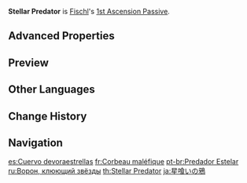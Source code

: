 {{Talent Infobox
|image         = Talent Stellar Predator.png
|character     = Fischl
|type          = 1st Ascension Passive
|info          = When Fischl hits [[Nightrider|Oz]] with a fully-charged [[Bolts of Downfall|Aimed Shot]], Oz brings down Thundering Retribution, dealing {{Color|Electro|[[AoE]] Electro DMG}} equal to 152.7% of the arrow's DMG.
|scale_att1    = Normal Attack
|utility1      = Charged Attack
|utility2      = AoE
}}
'''Stellar Predator''' is [[Fischl]]'s [[1st Ascension Passive]].

==Advanced Properties==
{{Advanced Properties
|title   = Thundering Retribution
|gu      = 1U
|icdtag  = none
|poise   = 40
|impulse = 1
}}

==Preview==
{{Preview
|file    = Stellar Predator Preview
}}
{{clr}}
==Other Languages==
{{Other Languages
|en      = Stellar Predator
|zhs     = 噬星魔鸦
|zhs_rm  = Shìxīng Móyā
|zht     = 噬星魔鴉
|zht_rm  = Shìxīng Móyā
|zh_tl   = Star-Eating Magic Crow
|ja      = 星喰いの鴉
|ja_rm   = Hoshikui no Karasu
|ja_tl   = Star-Eating Crow
|ko      = 별을 삼킨 까마귀
|ko_rm   = Byeol-eul Samkin Kkamagwi
|ko_tl   = Star-Swallowed Crow
|es      = Cuervo devoraestrellas
|es_tl   = Stardevouring Raven
|fr      = Corbeau maléfique
|fr_tl   = Evil Raven
|ru      = Ворон, клюющий звёзды
|ru_tl   = Star-Pecking Raven
|th      = Stellar Predator
|vi      = Ác Điểu Nuốt Sao
|vi_tl   = Star-Eating Evil Bird
|de      = Sterneverschlinger
|de_tl   = Stars Devourer
|id      = Stellar Predator
|pt      = Predador Estelar
|pt_tl   = Stellar Predator
|tr      = Yıldız Yiyen Kuzgun
|tr_tl   = 
|it      = Predatore di stelle
|it_tl   = Predator of Stars
}}

==Change History==
{{Change History|1.0}}
==Navigation==
{{Talent Navbox|Fischl}}

[[es:Cuervo devoraestrellas]]
[[fr:Corbeau maléfique]]
[[pt-br:Predador Estelar]]
[[ru:Ворон, клюющий звёзды]]
[[th:Stellar Predator]]
[[ja:星喰いの鴉]]